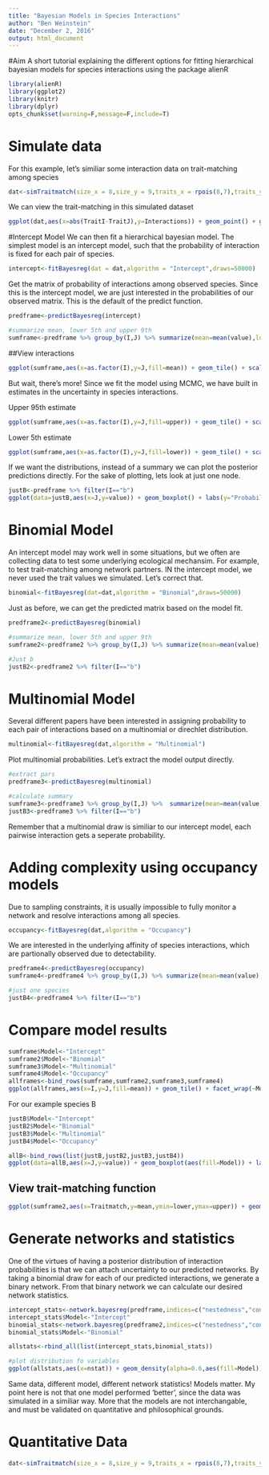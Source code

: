 ```yaml
---
title: "Bayesian Models in Species Interactions"
author: "Ben Weinstein"
date: "December 2, 2016"
output: html_document
---
```


#Aim
A short tutorial explaining the different options for fitting hierarchical bayesian models for species interactions using the package alienR

```r
library(alienR)
library(ggplot2)
library(knitr)
library(dplyr)
opts_chunk$set(warning=F,message=F,include=T)
```

# Simulate data

For this example, let's similiar some interaction data on trait-matching among species

```r
dat<-simTraitmatch(size_x = 8,size_y = 9,traits_x = rpois(8,7),traits_y = rpois(9,10),alpha_sigma = 3,replicates=5)
```

We can view the trait-matching in this simulated dataset

```r
ggplot(dat,aes(x=abs(TraitI-TraitJ),y=Interactions)) + geom_point() + geom_smooth(method="glm",method.args=list(family="binomial")) + ggtitle("Pairwise Trait-matching") + labs(y="Prob. of Interaction")
```

#Intercept Model
We can then fit a hierarchical bayesian model. The simplest model is an intercept model, such that the probability of interaction is fixed for each pair of species.

```r
intercept<-fitBayesreg(dat = dat,algorithm = "Intercept",draws=50000)
```

Get the matrix of probability of interactions among observed species. Since this is the intercept model, we are just interested in the probabilities of our observed matrix. This is the default of the predict function.

```r
predframe<-predictBayesreg(intercept)

#summarize mean, lower 5th and upper 9th
sumframe<-predframe %>% group_by(I,J) %>% summarize(mean=mean(value),lower=quantile(value,0.05),upper=quantile(value,0.95))
```

##View interactions
```r
ggplot(sumframe,aes(x=as.factor(I),y=J,fill=mean)) + geom_tile() + scale_fill_continuous(low="blue",high="red") + labs(x="I")
```

But wait, there's more! Since we fit the model using MCMC, we have built in estimates in the uncertainty in species interactions.

Upper 95th estimate
```r
ggplot(sumframe,aes(x=as.factor(I),y=J,fill=upper)) + geom_tile() + scale_fill_continuous(low="blue",high="red") + labs(x="I")
```

Lower 5th estimate
```r
ggplot(sumframe,aes(x=as.factor(I),y=J,fill=lower)) + geom_tile() + scale_fill_continuous(low="blue",high="red") + labs(x="I")
```

If we want the distributions, instead of a summary we can plot the posterior predictions directly. For the sake of plotting, lets look at just one node.

```r
justB<-predframe %>% filter(I=="b") 
ggplot(data=justB,aes(x=J,y=value)) + geom_boxplot() + labs(y="Probability of interaction") + ggtitle("For Species B in the higher level") + theme_bw()
```

# Binomial Model

An intercept model may work well in some situations, but we often are collecting data to test some underlying ecological mechansim. For example, to test trait-matching among network partners. IN the intercept model, we never used the trait values we simulated. Let's correct that.

```r
binomial<-fitBayesreg(dat=dat,algorithm = "Binomial",draws=50000)
```

Just as before, we can get the predicted matrix based on the model fit.

```r
predframe2<-predictBayesreg(binomial)

#summarize mean, lower 5th and upper 9th
sumframe2<-predframe2 %>% group_by(I,J) %>% summarize(mean=mean(value),lower=quantile(value,0.05),upper=quantile(value,0.95),Traitmatch=unique(Traitmatch))

#Just b
justB2<-predframe2 %>% filter(I=="b") 
```

# Multinomial Model

Several different papers have been interested in assigning probability to each pair of interactions based on a multinomial or direchlet distribution. 

```r
multinomial<-fitBayesreg(dat,algorithm = "Multinomial")
```

Plot multinomial probabilities. Let's extract the model output directly.

```r
#extract pars
predframe3<-predictBayesreg(multinomial)

#calculate summary
sumframe3<-predframe3 %>% group_by(I,J) %>%  summarize(mean=mean(value),lower=quantile(value,0.05),upper=quantile(value,0.95)) 
justB3<-predframe3 %>% filter(I=="b") 
```

Remember that a multinomial draw is similiar to our intercept model, each pairwise interaction gets a seperate probability. 

# Adding complexity using occupancy models

Due to sampling constraints, it is usually impossible to fully monitor a network and resolve interactions among all species.

```r
occupancy<-fitBayesreg(dat,algorithm = "Occupancy")
```

We are interested in the underlying affinity of species interactions, which are partionally observed due to detectability.

```r
predframe4<-predictBayesreg(occupancy)
sumframe4<-predframe4 %>% group_by(I,J) %>% summarize(mean=mean(value),lower=quantile(value,0.05),upper=quantile(value,0.95),Traitmatch=unique(Traitmatch))

#just one species
justB4<-predframe4 %>% filter(I=="b") 
```

# Compare model results

```r
sumframe$Model<-"Intercept"
sumframe2$Model<-"Binomial"
sumframe3$Model<-"Multinomial"
sumframe4$Model<-"Occupancy"
allframes<-bind_rows(sumframe,sumframe2,sumframe3,sumframe4)
ggplot(allframes,aes(x=I,y=J,fill=mean)) + geom_tile() + facet_wrap(~Model) + scale_color_continuous(low='blue',high='red')
```

For our example species B

```r
justB$Model<-"Intercept"
justB2$Model<-"Binomial"
justB3$Model<-"Multinomial"
justB4$Model<-"Occupancy"

allB<-bind_rows(list(justB,justB2,justB3,justB4))
ggplot(data=allB,aes(x=J,y=value)) + geom_boxplot(aes(fill=Model)) + labs(y="Probability of interaction") + ggtitle("For Species B in the higher level") + theme_bw()
```

## View trait-matching function

```r
ggplot(sumframe2,aes(x=Traitmatch,y=mean,ymin=lower,ymax=upper)) + geom_line() + geom_ribbon(alpha=0.7,fill="black") + labs(y="Probability of Interaction") + theme_bw()
```

# Generate networks and statistics

One of the virtues of having a posterior distribution of interaction probabilities is that we can attach uncertainty to our predicted networks. By taking a binomial draw for each of our predicted interactions, we generate a binary network. From that binary network we can calculate our desired network statistics.

```r
intercept_stats<-network.bayesreg(predframe,indices=c("nestedness","connectance"))
intercept_stats$Model<-"Intercept"
binomial_stats<-network.bayesreg(predframe2,indices=c("nestedness","connectance"))
binomial_stats$Model<-"Binomial"

allstats<-rbind_all(list(intercept_stats,binomial_stats))

#plot distribution fo variables
ggplot(allstats,aes(x=nstat)) + geom_density(alpha=0.6,aes(fill=Model)) + facet_wrap(~Metric,scales='free',nrow=1) + theme_bw()  + labs(x="value")
```

Same data, different model, different network statistics! Models matter. My point here is not that one model performed 'better', since the data was simulated in a similiar way. More that the models are not interchangable, and must be validated on quantitative and philosophical grounds.

# Quantitative Data

```r
dat<-simTraitmatch(size_x = 8,size_y = 9,traits_x = rpois(8,7),traits_y = rpois(9,10),alpha_sigma = 3,replicates=5)
```
